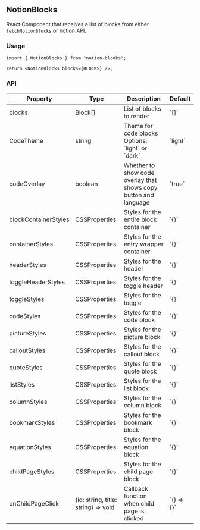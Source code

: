 
## NotionBlocks

React Component that receives a list of blocks from either `fetchNotionBlocks` or notion API.

### Usage

```tsx
import { NotionBlocks } from "notion-blcoks";

return <NotionBlocks blocks={BLOCKS} />;
```

### API

<table>
  <thead>
    <tr>
      <th>Property</th>
      <th>Type</th>
      <th>Description</th>
      <th>Default</th>
    </tr>
  </thead>
  <tbody>
    <tr>
      <td>blocks</td>
      <td>Block[]</td>
      <td>List of blocks to render</td>
      <td>`[]`</td>
    </tr>
    <tr>
      <td>CodeTheme</td>
      <td>string</td>
      <td>Theme for code blocks Options: `light` or `dark`</td>
      <td>`light`</td>
    </tr>
    <tr>
      <td>codeOverlay</td>
      <td>boolean</td>
      <td>Whether to show code overlay that shows copy button and language</td>
      <td>`true`</td>
    </tr>
    <tr>
      <td>blockContainerStyles</td>
      <td>CSSProperties</td>
      <td>Styles for the entire block container</td>
      <td>`{}`</td>
    </tr>
    <tr>
      <td>containerStyles</td>
      <td>CSSProperties</td>
      <td>Styles for the entry wrapper container</td>
      <td>`{}`</td>
    </tr>
    <tr>
      <td>headerStyles</td>
      <td>CSSProperties</td>
      <td>Styles for the header</td>
      <td>`{}`</td>
    </tr>
    <tr>
      <td>toggleHeaderStyles</td>
      <td>CSSProperties</td>
      <td>Styles for the toggle header</td>
      <td>`{}`</td>
    </tr>
    <tr>
      <td>toggleStyles</td>
      <td>CSSProperties</td>
      <td>Styles for the toggle</td>
      <td>`{}`</td>
    </tr>
    <tr>
      <td>codeStyles</td>
      <td>CSSProperties</td>
      <td>Styles for the code block</td>
      <td>`{}`</td>
    </tr>
    <tr>
      <td>pictureStyles</td>
      <td>CSSProperties</td>
      <td>Styles for the picture block</td>
      <td>`{}`</td>
    </tr>
    <tr>
      <td>calloutStyles</td>
      <td>CSSProperties</td>
      <td>Styles for the callout block</td>
      <td>`{}`</td>
    </tr>
    <tr>
      <td>quoteStyles</td>
      <td>CSSProperties</td>
      <td>Styles for the quote block</td>
      <td>`{}`</td>
    </tr>
    <tr>
      <td>listStyles</td>
      <td>CSSProperties</td>
      <td>Styles for the list block</td>
      <td>`{}`</td>
    </tr>
    <tr>
      <td>columnStyles</td>
      <td>CSSProperties</td>
      <td>Styles for the column block</td>
      <td>`{}`</td>
    </tr>
    <tr>
      <td>bookmarkStyles</td>
      <td>CSSProperties</td>
      <td>Styles for the bookmark block</td>
      <td>`{}`</td>
    </tr>
    <tr>
      <td>equationStyles</td>
      <td>CSSProperties</td>
      <td>Styles for the equation block</td>
      <td>`{}`</td>
    </tr>
    <tr>
      <td>childPageStyles</td>
      <td>CSSProperties</td>
      <td>Styles for the child page block</td>
      <td>`{}`</td>
    </tr>
    <tr>
      <td>onChildPageClick</td>
      <td>(id: string, title: string) =&gt; void</td>
      <td>Callback function when child page is clicked</td>
      <td>`() => {}`</td>
    </tr>
  </tbody>
</table>
